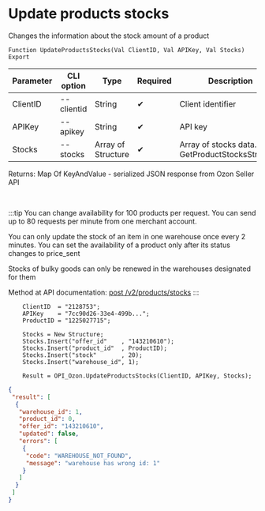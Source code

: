 ﻿---
sidebar_position: 4
---


# Update products stocks
 Changes the information about the stock amount of a product



`Function UpdateProductsStocks(Val ClientID, Val APIKey, Val Stocks) Export`

  | Parameter | CLI option | Type | Required | Description |
  |-|-|-|-|-|
  | ClientID | --clientid | String | &#x2714; | Client identifier |
  | APIKey | --apikey | String | &#x2714; | API key |
  | Stocks | --stocks | Array of Structure | &#x2714; | Array of stocks data. See GetProductStocksStructure |

  
  Returns:  Map Of KeyAndValue - serialized JSON response from Ozon Seller API

<br/>

:::tip
You can change availability for 100 products per request. You can send up to 80 requests per minute from one merchant account.

 You can only update the stock of an item in one warehouse once every 2 minutes. You can set the availability of a product only after its status changes to price_sent

 Stocks of bulky goods can only be renewed in the warehouses designated for them

 Method at API documentation: [post /v2/products/stocks](https://docs.ozon.ru/api/seller/#operation/ProductAPI_ProductsStocksV2)
:::
<br/>


```bsl title="1C:Enterprise/OneScript code example"
    ClientID  = "2128753";
    APIKey    = "7cc90d26-33e4-499b...";
    ProductID = "1225027715";

    Stocks = New Structure;
    Stocks.Insert("offer_id"    , "143210610");
    Stocks.Insert("product_id"  , ProductID);
    Stocks.Insert("stock"       , 20);
    Stocks.Insert("warehouse_id", 1);

    Result = OPI_Ozon.UpdateProductsStocks(ClientID, APIKey, Stocks);
```
 



```json title="Result"
{
 "result": [
  {
   "warehouse_id": 1,
   "product_id": 0,
   "offer_id": "143210610",
   "updated": false,
   "errors": [
    {
     "code": "WAREHOUSE_NOT_FOUND",
     "message": "warehouse has wrong id: 1"
    }
   ]
  }
 ]
}
```
